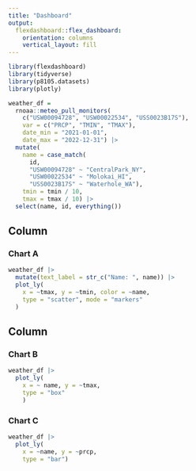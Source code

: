 ```yaml
---
title: "Dashboard"
output: 
  flexdashboard::flex_dashboard:
    orientation: columns
    vertical_layout: fill
---
```


```r
library(flexdashboard)
library(tidyverse)
library(p8105.datasets)
library(plotly)
```

```r
weather_df = 
  rnoaa::meteo_pull_monitors(
    c("USW00094728", "USW00022534", "USS0023B17S"),
    var = c("PRCP", "TMIN", "TMAX"), 
    date_min = "2021-01-01",
    date_max = "2022-12-31") |>
  mutate(
    name = case_match(
      id, 
      "USW00094728" ~ "CentralPark_NY", 
      "USW00022534" ~ "Molokai_HI",
      "USS0023B17S" ~ "Waterhole_WA"),
    tmin = tmin / 10,
    tmax = tmax / 10) |>
  select(name, id, everything())
```

Column {data-width=650}
-----------------------------------------------------------------------

### Chart A

```r
weather_df |>
  mutate(text_label = str_c("Name: ", name)) |>
  plot_ly(
    x = ~tmax, y = ~tmin, color = ~name,
    type = "scatter", mode = "markers"
  )
```

Column {data-width=350}
-----------------------------------------------------------------------

### Chart B

```r
weather_df |>
  plot_ly(
    x = ~ name, y = ~tmax,
    type = "box"
    )
```

### Chart C

```r
weather_df |>
  plot_ly(
    x = ~name, y = ~prcp, 
    type = "bar")
```
